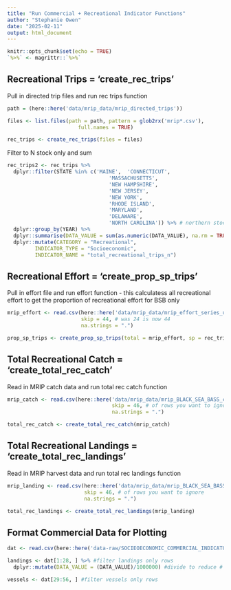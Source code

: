 ```yaml
---
title: "Run Commercial + Recreational Indicator Functions"
author: "Stephanie Owen"
date: "2025-02-11"
output: html_document
---
```


```r
knitr::opts_chunk$set(echo = TRUE)
`%>%` <- magrittr::`%>%`
```

## Recreational Trips = 'create_rec_trips'

Pull in directed trip files and run rec trips function
```r
path = (here::here('data/mrip_data/mrip_directed_trips'))

files <- list.files(path = path, pattern = glob2rx('mrip*.csv'),
                       full.names = TRUE)

rec_trips <- create_rec_trips(files = files)
```

Filter to N stock only and sum
```r
rec_trips2 <- rec_trips %>%
  dplyr::filter(STATE %in% c('MAINE',  'CONNECTICUT',
                                 'MASSACHUSETTS',
                                 'NEW HAMPSHIRE',
                                 'NEW JERSEY',
                                 'NEW YORK',
                                 'RHODE ISLAND',
                                 'MARYLAND',
                                 'DELAWARE',
                                 'NORTH CAROLINA')) %>% # northern stock only (Northern MAB))
  dplyr::group_by(YEAR) %>%
  dplyr::summarise(DATA_VALUE = sum(as.numeric(DATA_VALUE), na.rm = TRUE)) %>%
  dplyr::mutate(CATEGORY = "Recreational",
         INDICATOR_TYPE = "Socioeconomic",
         INDICATOR_NAME = "total_recreational_trips_n")
```

## Recreational Effort = 'create_prop_sp_trips'

Pull in effort file and run effort function - this calculatess all recreational effort to get the proportion of recreational effort for BSB only
```r
mrip_effort <- read.csv(here::here('data/mrip_data/mrip_effort_series_update040325.csv'),
                        skip = 44, # was 24 is now 44
                        na.strings = ".")

prop_sp_trips <- create_prop_sp_trips(total = mrip_effort, sp = rec_trips)
```

## Total Recreational Catch = 'create_total_rec_catch'

Read in MRIP catch data and run total rec catch function
```r
mrip_catch <- read.csv(here::here('data/mrip_data/mrip_BLACK_SEA_BASS_catch_series_update040325.csv'),
                                  skip = 46, # of rows you want to ignore
                                  na.strings = ".")

total_rec_catch <- create_total_rec_catch(mrip_catch)
```

## Total Recreational Landings = 'create_total_rec_landings'

Read in MRIP harvest data and run total rec landings function
```r
mrip_landing <- read.csv(here::here('data/mrip_data/mrip_BLACK_SEA_BASS_harvest_update040325.csv'),
                         skip = 46, # of rows you want to ignore
                         na.strings = ".")

total_rec_landings <- create_total_rec_landings(mrip_landing)
```

## Format Commercial Data for Plotting

```r
dat <- read.csv(here::here('data-raw/SOCIEOECONOMIC_COMMERCIAL_INDICATORS_BLACK_SEABASS_FINAL.csv'))

landings <- dat[1:28, ] %>% #filter landings only rows
  dplyr::mutate(DATA_VALUE = (DATA_VALUE)/1000000) #divide to reduce # of zeros on y axis label

vessels <- dat[29:56, ] #filter vessels only rows
```

